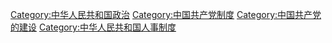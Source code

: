 [[Category:中华人民共和国政治|Category:中华人民共和国政治]]
[[Category:中国共产党制度|Category:中国共产党制度]]
[[Category:中国共产党的建设|Category:中国共产党的建设]]
[[Category:中华人民共和国人事制度|Category:中华人民共和国人事制度]]